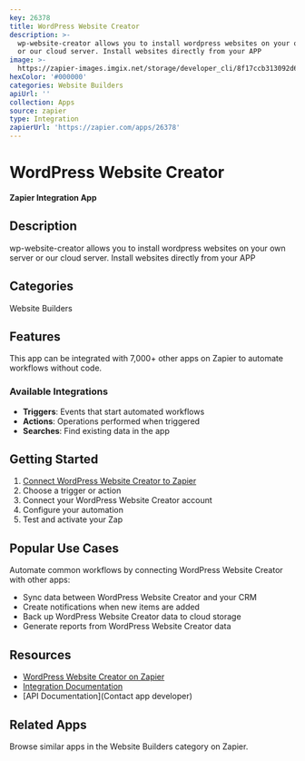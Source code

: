 ```yaml
---
key: 26378
title: WordPress Website Creator
description: >-
  wp-website-creator allows you to install wordpress websites on your own server
  or our cloud server. Install websites directly from your APP
image: >-
  https://zapier-images.imgix.net/storage/developer_cli/8f17ccb313092d64ef8ea64b5e85eff9.png?auto=format%2Ccompress&ixlib=python-3.0.0&q=50
hexColor: '#000000'
categories: Website Builders
apiUrl: ''
collection: Apps
source: zapier
type: Integration
zapierUrl: 'https://zapier.com/apps/26378'
---
```

# WordPress Website Creator

**Zapier Integration App**

## Description

wp-website-creator allows you to install wordpress websites on your own server or our cloud server. Install websites directly from your APP

## Categories

Website Builders

## Features

This app can be integrated with 7,000+ other apps on Zapier to automate workflows without code.

### Available Integrations

- **Triggers**: Events that start automated workflows
- **Actions**: Operations performed when triggered
- **Searches**: Find existing data in the app

## Getting Started

1. [Connect WordPress Website Creator to Zapier](https://zapier.com/apps/26378)
2. Choose a trigger or action
3. Connect your WordPress Website Creator account
4. Configure your automation
5. Test and activate your Zap

## Popular Use Cases

Automate common workflows by connecting WordPress Website Creator with other apps:

- Sync data between WordPress Website Creator and your CRM
- Create notifications when new items are added
- Back up WordPress Website Creator data to cloud storage
- Generate reports from WordPress Website Creator data

## Resources

- [WordPress Website Creator on Zapier](https://zapier.com/apps/26378)
- [Integration Documentation](https://zapier.com/apps/26378/integrations)
- [API Documentation](Contact app developer)

## Related Apps

Browse similar apps in the Website Builders category on Zapier.
